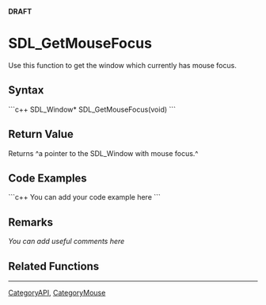 <!-- pragma section-numbers off -->
<!-- pragma disable-camelcase -->
'''DRAFT'''

= SDL_GetMouseFocus =
Use this function to get the window which currently has mouse focus.


== Syntax ==
```c++
SDL_Window* SDL_GetMouseFocus(void)
```

== Return Value ==
Returns ^a pointer to the SDL_Window with mouse focus.^

== Code Examples ==
```c++
You can add your code example here
```

== Remarks ==
''You can add useful comments here''

== Related Functions ==

----
[[CategoryAPI]], [[CategoryMouse]]
